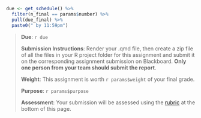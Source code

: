 ```r
due <- get_schedule() %>%
  filter(n_final == params$number) %>%
  pull(due_final) %>%
  paste0(" by 11:59pm")
```

> **Due**: `r due`
>
> **Submission Instructions**: Render your .qmd file, then create a zip file of all the files in your R project folder for this assignment and submit it on the corresponding assignment submission on Blackboard. **Only one person from your team should submit the report**.
>
> **Weight**: This assignment is worth `r params$weight` of your final grade.
>
> **Purpose**: `r params$purpose`
>
> **Assessment**: Your submission will be assessed using the [rubric](#grading-rubric) at the bottom of this page.
